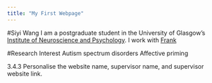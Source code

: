```yaml
---
title: "My First Webpage"
---
```

#Siyi Wang
I am a postgraduate student in the University of Glasgow's
[Institute of Neuroscience and Psychology](http://www.gla.ac.uk/researchinstitutes/neurosciencepsychology/).
I work with [Frank](http://supervisor/website)

#Research Interest
Autism spectrum disorders
Affective priming

3.4.3 Personalise the website name, supervisor name, and supervisor website link.
